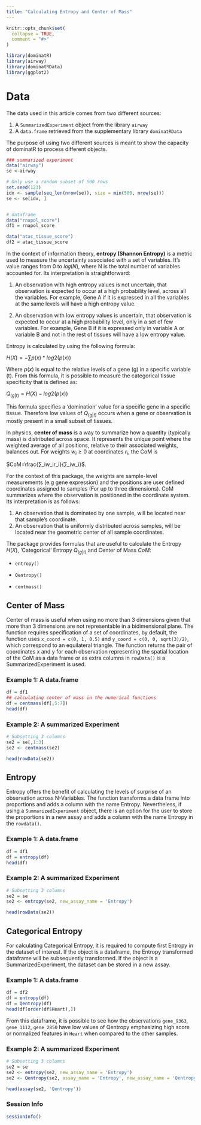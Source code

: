 ```yaml
---
title: "Calculating Entropy and Center of Mass"
---
```


```r
knitr::opts_chunk$set(
  collapse = TRUE,
  comment = "#>"
)
```

```r
library(dominatR)
library(airway)
library(dominatRData)
library(ggplot2)
```

# Data

The data used in this article comes from two different sources:

1.  A `SummarizedExperiment` object from the library `airway`
2.  A `data.frame` retrieved from the supplementary library `dominatRData`

The purpose of using two different sources is meant to show the capacity of dominatR to process different objects.

```r
### summarized experiment
data("airway")
se <-airway

# Only use a random subset of 500 rows
set.seed(123)
idx <- sample(seq_len(nrow(se)), size = min(500, nrow(se)))
se <- se[idx, ]


# dataframe
data("rnapol_score")
df1 = rnapol_score

data("atac_tissue_score")
df2 = atac_tissue_score

```


In the context of information theory, **entropy (Shannon Entropy)** is a metric used to measure the uncertainty associated with a set of variables. It’s value ranges from 0 to 𝑙𝑜𝑔(𝑁), where N is the total number of variables accounted for. Its interpretation is straightforward:

1.  An observation with high entropy values is not uncertain, that observation is expected to occur at a high probability level, across all the variables. For example, Gene A if it is expressed in all the variables at the same levels will have a high entropy value.

2.  An observation with low entropy values is uncertain, that observation is expected to occur at a high probability level, only in a set of few variables. For example, Gene B if it is expressed only in variable A or variable B and not in the rest of tissues will have a low entropy value.

Entropy is calculated by using the following formula:

$H(X) = -∑ p(x) * log2(p(x))$

Where $p(x)$ is equal to the relative levels of a gene (g) in a specific variable (t). From this formula, it is possible to measure the categorical tissue specificity that is defined as:

$Q_{(g|t)} = H(X) - log2(p(x))$

This formula specifies a 'domination' value for a specific gene in a specific tissue. Therefore low values of $Q_{(g|t)}$ occurs when a gene or observation is mostly present in a small subset of tissues.

In physics, **center of mass** is a way to summarize how a quantity (typically mass) is distributed across space. It represents the unique point where the weighted average of all positions, relative to their associated weights, balances out. For weights $w_i \ge 0$ at coordinates ${r}_i$​, the CoM is

$CoM=\frac{∑_i​w_i​r_i}{∑_i​w_i}​​​$.

For the context of this package, the weights are sample-level measurements (e.g gene expression) and the positions are user defined coordinates assigned to samples (For up to three dimensions). CoM summarizes where the observation is positioned in the coordinate system. Its interpretation is as follows:

1.  An observation that is dominated by one sample, will be located near that sample's coordinate.
2.  An observation that is uniformly distributed across samples, will be located near the geometric center of all sample coordinates.

The package provides formulas that are useful to calculate the Entropy $H(X)$, 'Categorical' Entropy $Q_{(g|t)}$ and Center of Mass $CoM$:

-   `entropy()`

-   `Qentropy()`

-   `centmass()`\

## Center of Mass

Center of mass is useful when using no more than 3 dimensions given that more than 3 dimensions are not representable in a bidimensional plane. The function requires specification of a set of coordinates, by default, the function uses `x_coord = c(0, 1, 0.5)` and `y_coord = c(0, 0, sqrt(3)/2)`, which correspond to an equilateral triangle. The function returns the pair of coordinates x and y for each observation representing the spatial location of the CoM as a data frame or as extra columns in `rowData()` is a SummarizedExperiment is used.

### Example 1: A data.frame

```r
df = df1
## calculating center of mass in the numerical functions
df = centmass(df[,5:7])
head(df)
```

### Example 2: A summarized Experiment

```r
# Subsetting 3 columns
se2 = se[,1:3]
se2 <- centmass(se2)

head(rowData(se2))
```

## Entropy

Entropy offers the benefit of calculating the levels of surprise of an observation across N-Variables. The function transforms a data frame into proportions and adds a column with the name Entropy. Nevertheless, if using a `SummarizedExperiment` object, there is an option for the user to store the proportions in a new assay and adds a column with the name Entropy in the `rowdata()`.

### Example 1: A data.frame

```r
df = df1
df = entropy(df)
head(df)
```

### Example 2: A summarized Experiment

```r
# Subsetting 3 columns
se2 = se
se2 <- entropy(se2, new_assay_name = 'Entropy')

head(rowData(se2))
```

## Categorical Entropy

For calculating Categorical Entropy, it is required to compute first Entropy in the dataset of interest. If the object is a dataframe, the Entropy transformed dataframe will be subsequently transformed. If the object is a SummarizedExperiment, the dataset can be stored in a new assay.

### Example 1: A data.frame

```r
df = df2 
df = entropy(df)
df = Qentropy(df)
head(df[order(df$Heart),])
```

From this dataframe, it is possible to see how the observations `gene_9363`, `gene_1112`, `gene_2850` have low values of Qentropy emphasizing high score or normalized features in `Heart` when compared to the other samples.


### Example 2: A summarized Experiment

```r
# Subsetting 3 columns
se2 = se
se2 <- entropy(se2, new_assay_name = 'Entropy')
se2 <- Qentropy(se2, assay_name = 'Entropy', new_assay_name = 'Qentropy')

head(assay(se2, 'Qentropy'))
```


### Session Info
```r
sessionInfo()
```


